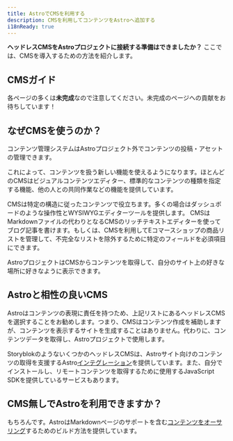 ```yaml
---
title: AstroでCMSを利用する
description: CMSを利用してコンテンツをAstroへ追加する
i18nReady: true
---
```




**ヘッドレスCMSをAstroプロジェクトに接続する準備はできましたか？** ここでは、CMSを導入するための方法を紹介します。

## CMSガイド

<CMSGuidesNav />

各ページの多くは**未完成**なので注意してください。未完成のページへの貢献をお待ちしています！

## なぜCMSを使うのか？

コンテンツ管理システムはAstroプロジェクト外でコンテンツの投稿・アセットの管理できます。

これによって、コンテンツを扱う新しい機能を使えるようになります。ほとんどのCMSはビジュアルコンテンツエディター、標準的なコンテンツの種類を指定する機能、他の人との共同作業などの機能を提供しています。

CMSは特定の構造に従ったコンテンツで役立ちます。多くの場合はダッシュボードのような操作性とWYSIWYGエディターツールを提供します。
CMSはMarkdownファイルの代わりとなるCMSのリッチテキストエディターを使ってブログ記事を書けます。もしくは、CMSを利用してEコマースショップの商品リストを管理して、不完全なリストを除外するために特定のフィールドを必須項目にできます。

AstroプロジェクトはCMSからコンテンツを取得して、自分のサイト上の好きな場所に好きなように表示できます。

## Astroと相性の良いCMS

Astroはコンテンツの表現に責任を持つため、上記リストにあるヘッドレスCMSを選択することをお勧めします。つまり、CMSはコンテンツ作成を補助しますが、コンテンツを表示するサイトを生成することはありません。代わりに、コンテンツデータを取得し、Astroプロジェクトで使用します。

StoryblokのようないくつかのヘッドレスCMSは、Astroサイト向けのコンテンツの取得を支援するAstro[インテグレーション](/ja/guides/integrations-guide/)を提供しています。また、自分でインストールし、リモートコンテンツを取得するために使用するJavaScript SDKを提供しているサービスもあります。

## CMS無しでAstroを利用できますか？

もちろんです。AstroはMarkdownページのサポートを含む[コンテンツをオーサリング](/ja/guides/content/)するためのビルド方法を提供しています。
